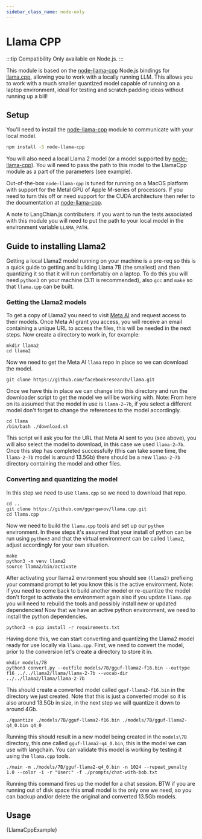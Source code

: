 ```yaml
---
sidebar_class_name: node-only
---
```


# Llama CPP

:::tip Compatibility
Only available on Node.js.
:::

This module is based on the [node-llama-cpp](https://github.com/withcatai/node-llama-cpp) Node.js bindings for [llama.cpp](https://github.com/ggerganov/llama.cpp), allowing you to work with a locally running LLM. This allows you to work with a much smaller quantized model capable of running on a laptop environment, ideal for testing and scratch padding ideas without running up a bill!

## Setup

You'll need to install the [node-llama-cpp](https://github.com/withcatai/node-llama-cpp) module to communicate with your local model.

```bash npm2yarn
npm install -S node-llama-cpp
```

You will also need a local Llama 2 model (or a model supported by [node-llama-cpp](https://github.com/withcatai/node-llama-cpp)). You will need to pass the path to this model to the LlamaCpp module as a part of the parameters (see example).

Out-of-the-box `node-llama-cpp` is tuned for running on a MacOS platform with support for the Metal GPU of Apple M-series of processors. If you need to turn this off or need support for the CUDA architecture then refer to the documentation at [node-llama-cpp](https://withcatai.github.io/node-llama-cpp/).

A note to LangChian.js contributers: if you want to run the tests associated with this module you will need to put the path to your local model in the environment variable `LLAMA_PATH`.

## Guide to installing Llama2

Getting a local Llama2 model running on your machine is a pre-req so this is a quick guide to getting and building Llama 7B (the smallest) and then quantizing it so that it will run comfortably on a laptop. To do this you will need `python3` on your machine (3.11 is recommended), also `gcc` and `make` so that `llama.cpp` can be built.

### Getting the Llama2 models

To get a copy of Llama2 you need to visit [Meta AI](https://ai.meta.com/resources/models-and-libraries/llama-downloads/) and request access to their models. Once Meta AI grant you access, you will receive an email containing a unique URL to access the files, this will be needed in the next steps.
Now create a directory to work in, for example:

```
mkdir llama2
cd llama2
```

Now we need to get the Meta AI `llama` repo in place so we can download the model.

```
git clone https://github.com/facebookresearch/llama.git
```

Once we have this in place we can change into this directory and run the downloader script to get the model we will be working with. Note: From here on its assumed that the model in use is `llama-2–7b`, if you select a different model don't forget to change the references to the model accordingly.

```
cd llama
/bin/bash ./download.sh
```

This script will ask you for the URL that Meta AI sent to you (see above), you will also select the model to download, in this case we used `llama-2–7b`. Once this step has completed successfully (this can take some time, the `llama-2–7b` model is around 13.5Gb) there should be a new `llama-2–7b` directory containing the model and other files.

### Converting and quantizing the model

In this step we need to use `llama.cpp` so we need to download that repo.

```
cd ..
git clone https://github.com/ggerganov/llama.cpp.git
cd llama.cpp
```

Now we need to build the `llama.cpp` tools and set up our `python` environment. In these steps it's assumed that your install of python can be run using `python3` and that the virtual environment can be called `llama2`, adjust accordingly for your own situation.

```
make
python3 -m venv llama2
source llama2/bin/activate
```

After activating your llama2 environment you should see `(llama2)` prefixing your command prompt to let you know this is the active environment. Note: if you need to come back to build another model or re-quantize the model don't forget to activate the environment again also if you update `llama.cpp` you will need to rebuild the tools and possibly install new or updated dependencies! Now that we have an active python environment, we need to install the python dependencies.

```
python3 -m pip install -r requirements.txt
```

Having done this, we can start converting and quantizing the Llama2 model ready for use locally via `llama.cpp`.
First, we need to convert the model, prior to the conversion let's create a directory to store it in.

```
mkdir models/7B
python3 convert.py --outfile models/7B/gguf-llama2-f16.bin --outtype f16 ../../llama2/llama/llama-2-7b --vocab-dir ../../llama2/llama/llama-2-7b
```

This should create a converted model called `gguf-llama2-f16.bin` in the directory we just created. Note that this is just a converted model so it is also around 13.5Gb in size, in the next step we will quantize it down to around 4Gb.

```
./quantize ./models/7B/gguf-llama2-f16.bin ./models/7B/gguf-llama2-q4_0.bin q4_0
```

Running this should result in a new model being created in the `models\7B` directory, this one called `gguf-llama2-q4_0.bin`, this is the model we can use with langchain. You can validate this model is working by testing it using the `llama.cpp` tools.

```
./main -m ./models/7B/gguf-llama2-q4_0.bin -n 1024 --repeat_penalty 1.0 --color -i -r "User:" -f ./prompts/chat-with-bob.txt
```

Running this command fires up the model for a chat session. BTW if you are running out of disk space this small model is the only one we need, so you can backup and/or delete the original and converted 13.5Gb models.

## Usage


<CodeBlock language="typescript">{LlamaCppExample}</CodeBlock>
